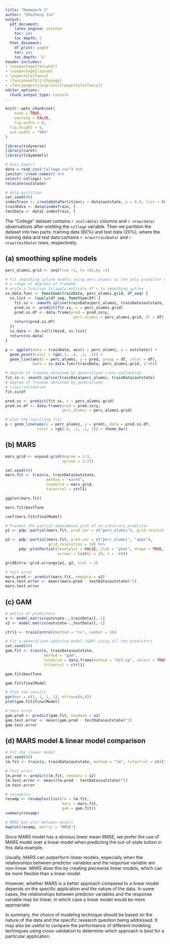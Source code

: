 ```yaml
---
title: "Homework 2"
author: "Zhezheng Jin"
output:
  pdf_document:
    latex_engine: xelatex
    toc: yes
    toc_depth: 2
  html_document:
    df_print: paged
    toc: yes
    toc_depth: '2'
header-includes:
- \usepackage{fancyhdr}
- \usepackage{lipsum}
- \pagestyle{fancy}
- \fancyhead[R]{\thepage}
- \fancypagestyle{plain}{\pagestyle{fancy}}
editor_options: 
  chunk_output_type: console
--- 
```


\newpage

```r
knitr::opts_chunk$set(
	echo = TRUE,
	warning = FALSE,
	fig.width = 8, 
  fig.height = 6,
  out.width = "90%"
)
```

```r
library(tidyverse)
library(caret)
library(tidymodels)
```

```r
# Data Import
data = read_csv("College.csv") %>%
janitor::clean_names() %>%
select(-college) %>%
relocate(outstate)

# data partition
set.seed(80)
indexTrain <- createDataPartition(y = data$outstate, p = 0.8, list = FALSE)
trainData <- data[indexTrain, ]
testData <- data[-indexTrain, ]
```

The "College" dataset contains `r ncol(data)` columns and `r nrow(data)` observations after omitting the `college` variable. Then we partition the dataset into two parts: training data (80%) and test data (20%), where the training data and test data contains `r nrow(trainData)` and `r nrow(testData)` rows, respectively.

## (a)  smoothing spline models 

```r
perc_alumni.grid <- seq(from =1, to =65,by =1)

# Fit smoothing spline models using perc.alumni as the only predictor of Outstate for
# a range of degrees of freedom
# write a function to apply multiple df's to smoothing spline
ss.data.func <- function(trainData, perc_alumni.grid, df_seq) {
  ss.list <- lapply(df_seq, function(df) {
    fit.ss <- smooth.spline(trainData$perc_alumni, trainData$outstate, df = df)
    pred.ss <- predict(fit.ss, x = perc_alumni.grid)
    pred.ss.df <- data.frame(pred = pred.ss$y,
                              perc.alumni = perc_alumni.grid, df = df)
    return(pred.ss.df)
  })
  ss.data <- do.call(rbind, ss.list)
  return(ss.data)
}

p <- ggplot(data = trainData, aes(x = perc_alumni, y = outstate)) +
  geom_point(color = rgb(.2, .4, .2, .5)) +
  geom_line(aes(x = perc.alumni, y = pred, group = df, color = df),
            data = ss.data.func(trainData, perc_alumni.grid, 1:16))

# degree of freedom obtained by generalized cross-validation
fit.ss <- smooth.spline(trainData$perc_alumni, trainData$outstate)
# degree of freedom obtained by generalized
# cross-validation
fit.ss$df

pred.ss <- predict(fit.ss, x = perc_alumni.grid)
pred.ss.df <- data.frame(pred = pred.ss$y,
                         perc_alumni = perc_alumni.grid)

# plot the resulting fits
p + geom_line(aes(x = perc_alumni, y = pred), data = pred.ss.df,
              color = rgb(.8, .1, .1, 1)) + theme_bw()
```



## (b)  MARS

```r
mars_grid <- expand.grid(degree = 1:3,
                         nprune = 2:25)

set.seed(80)
mars.fit <- train(x, trainData$outstate,
                  method = "earth",
                  tuneGrid = mars_grid,
                  trControl = ctrl1)

ggplot(mars.fit)

mars.fit$bestTune

coef(mars.fit$finalModel)

# Present the partial dependence plot of an arbitrary predictor
p1 <- pdp::partial(mars.fit, pred.var = c("perc_alumni"), grid.resolution = 10) %>% autoplot()

p2 <- pdp::partial(mars.fit, pred.var = c("perc_alumni", "apps"), 
                   grid.resolution = 10) %>%
      pdp::plotPartial(levelplot = FALSE, zlab = "yhat", drape = TRUE, 
                       screen = list(z = 20, x = -60))

gridExtra::grid.arrange(p1, p2, ncol = 2)

# test error
mars.pred <- predict(mars.fit, newdata = x2)
mars.test.error <- mean((mars.pred - testData$outstate)^2)
mars.test.error
```



## (c)  GAM

```r
# matrix of predictors 
x <- model.matrix(outstate~.,trainData)[,-1]
x2 <- model.matrix(outstate~.,testData)[,-1]

ctrl1 <- trainControl(method = "cv", number = 10)

# Fit a generalized additive model (GAM) using all the predictors
set.seed(80)
gam.fit <- train(x, trainData$outstate,
                 method = "gam",
                 tuneGrid = data.frame(method = "GCV.Cp", select = TRUE),
                 trControl = ctrl1)

gam.fit$bestTune

gam.fit$finalModel

# Plot the results
par(mar = c(1, 1, 1, 1), mfrow=c(4,4))
plot(gam.fit$finalModel)

# test error
gam.pred <- predict(gam.fit, newdata = x2)
gam.test.error <- mean((gam.pred - testData$outstate)^2)
gam.test.error
```



## (d) MARS model & linear model comparison

```r
# Fit the linear model
set.seed(80)
lm.fit <- train(x, trainData$outstate, method = "lm", trControl = ctrl1)

# Test error
lm.pred <- predict(lm.fit, newdata = x2)
lm.test.error <- mean((lm.pred - testData$outstate)^2)
lm.test.error

# resamples
resamp <- resamples(list(lm = lm.fit,
                         mars = mars.fit,
                         gam = gam.fit))
summary(resamp)

# RMSE box-plot between models
bwplot(resamp, metric = "RMSE")
```

Since MARS model has a obvious lower mean RMSE, we prefer the use of MARS model over a linear model when predicting the out-of-state tuition in this data example. 

Usually, MARS can outperform linear models, especially when the relationships between predictor variables and the response variable are non-linear. MARS does this by creating piecewise linear models, which can be more flexible than a linear model.

However, whether MARS is a better approach compared to a linear model depends on the specific application and the nature of the data. In some cases, the relationships between predictor variables and the response variable may be linear, in which case a linear model would be more appropriate.

In summary, the choice of modeling technique should be based on the nature of the data and the specific research question being addressed. It may also be useful to compare the performance of different modeling techniques using cross-validation to determine which approach is best for a particular application.



